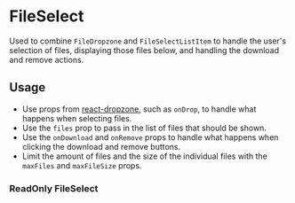
<Meta title="Docs/Components/FileSelect" />

# FileSelect

Used to combine `FileDropzone` and `FileSelectListItem` to handle the user's selection of files, displaying those files below, and handling the download and remove actions.

## Usage

-   Use props from [react-dropzone](https://www.npmjs.com/package/react-dropzone), such as `onDrop`, to handle what happens when selecting files.
-   Use the `files` prop to pass in the list of files that should be shown.
-   Use the `onDownload` and `onRemove` props to handle what happens when clicking the download and remove buttons.
-   Limit the amount of files and the size of the individual files with the `maxFiles` and `maxFileSize` props.

<Canvas>
    <Story id="stories-components-fileselect--fileselect" />
</Canvas>

### ReadOnly FileSelect

<Canvas>
    <Story id="stories-components-fileselect--readonly-fileselect" />
</Canvas>
